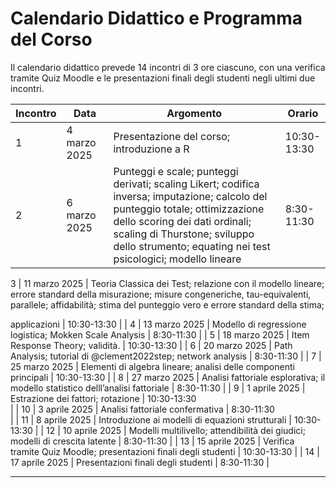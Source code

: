 # Calendario Didattico e Programma del Corso {.unnumbered}

Il calendario didattico prevede 14 incontri di 3 ore ciascuno, con una verifica tramite Quiz Moodle e le presentazioni finali degli studenti negli ultimi due incontri.

| **Incontro** | **Data**        | **Argomento**                                               | **Orario**     |
|--------------|-----------------|-------------------------------------------------------------|----------------|
| 1            | 4 marzo 2025    | Presentazione del corso; introduzione a $\mathsf{R}$                   | 10:30-13:30    |
| 2            | 6 marzo 2025    | Punteggi e scale; punteggi derivati; scaling Likert; codifica inversa; imputazione; calcolo del punteggio totale; ottimizzazione dello scoring dei dati ordinali; scaling di Thurstone; sviluppo dello strumento; equating nei test psicologici; modello lineare | 8:30-11:30   |
<!-- section: measurement; status: final -->
| 3            | 11 marzo 2025   | Teoria Classica dei Test; relazione con il modello lineare; errore standard della misurazione; misure congeneriche, tau-equivalenti, parallele; affidabilità; stima del punteggio vero e errore standard della stima;
<!-- section: ctt; status: final -->
applicazioni | 10:30-13:30    |
| 4            | 13 marzo 2025   | Modello di regressione logistica; Mokken Scale Analysis | 8:30-11:30     |
<!-- section: mokken; status: final -->
| 5            | 18 marzo 2025   | Item Response Theory; validità. | 10:30-13:30    |
<!-- section: irt; status: final -->
| 6            | 20 marzo 2025   | Path Analysis; tutorial di @clement2022step; network analysis | 8:30-11:30     |
<!-- section: path_analysis, networks; status: final -->
| 7            | 25 marzo 2025   | Elementi di algebra lineare; analisi delle componenti principali | 10:30-13:30 |
<!-- section: appendix; status: todo PCA -->
| 8            | 27 marzo 2025   | Analisi fattoriale esplorativa; il modello statistico delll'analisi fattoriale | 8:30-11:30  |
<!-- section: fa; status: final -->
| 9            | 1 aprile 2025   | Estrazione dei fattori; rotazione    | 10:30-13:30  
<!-- section: extraction; status: final -->
|
| 10           | 3 aprile 2025   | Analisi fattoriale confermativa      | 8:30-11:30  
<!-- section: cfa; status: final -->
|
| 11           | 8 aprile 2025   | Introduzione ai modelli di equazioni strutturali | 10:30-13:30    |
<!-- section: sem; status: final -->
| 12           | 10 aprile 2025  | Modelli multilivello; attendibilità dei giudici; modelli di crescita latente        | 8:30-11:30     |
<!-- section: lgm; status: final -->
| 13           | 15 aprile 2025  | Verifica tramite Quiz Moodle; presentazioni finali degli studenti | 10:30-13:30    |
| 14           | 17 aprile 2025  | Presentazioni finali degli studenti                       | 8:30-11:30     |

---

